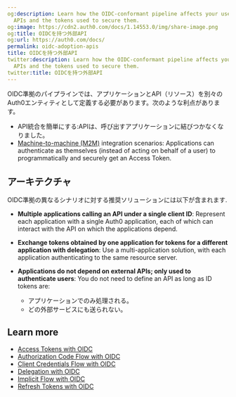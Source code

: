 ```yaml
---
og:description: Learn how the OIDC-conformant pipeline affects your use of external
  APIs and the tokens used to secure them.
og:image: https://cdn2.auth0.com/docs/1.14553.0/img/share-image.png
og:title: OIDCを持つ外部API
og:url: https://auth0.com/docs/
permalink: oidc-adoption-apis
title: OIDCを持つ外部API
twitter:description: Learn how the OIDC-conformant pipeline affects your use of external
  APIs and the tokens used to secure them.
twitter:title: OIDCを持つ外部API
---
```


OIDC準拠のパイプラインでは、アプリケーションとAPI（リソース）を別々のAuth0エンティティとして定義する必要があります。次のような利点があります。

* API統合を簡単にする:APIは、呼び出すアプリケーションに結びつかなくなりました。
* [Machine-to-machine (M2M)](/docs/get-started/authentication-and-authorization-flow/client-credentials-flow) integration scenarios: Applications can authenticate as themselves (instead of acting on behalf of a user) to programmatically and securely get an <Tooltip tip="Access Token: Authorization credential, in the form of an opaque string or JWT, used to access an API." cta="View Glossary" href="/docs/glossary?term=Access+Token">Access Token</Tooltip>.

## アーキテクチャ

OIDC準拠の異なるシナリオに対する推奨ソリューションには以下が含まれます.

* **Multiple applications calling an API under a single <Tooltip tip="Client ID: Identification value given to your registered resource from Auth0." cta="View Glossary" href="/docs/glossary?term=client+ID">client ID</Tooltip>**: Represent each application with a single Auth0 application, each of which can interact with the API on which the applications depend.
* **Exchange tokens obtained by one application for tokens for a different application with delegation**: Use a multi-application solution, with each application authenticating to the same <Tooltip tip="Resource Server: Server hosting protected resources. Resource servers accept and respond to protected resource requests." cta="View Glossary" href="/docs/glossary?term=resource+server">resource server</Tooltip>.
* **Applications do not depend on external APIs; only used to authenticate users**: You do not need to define an API as long as <Tooltip tip="ID Token: Credential meant for the client itself, rather than for accessing a resource." cta="View Glossary" href="/docs/glossary?term=ID+tokens">ID tokens</Tooltip> are:

  + アプリケーションでのみ処理される。
  + どの外部サービスにも送られない。

## Learn more

* [Access Tokens with OIDC](/docs/authenticate/login/oidc-conformant-authentication/oidc-adoption-access-tokens)
* [Authorization Code Flow with OIDC](/docs/authenticate/login/oidc-conformant-authentication/oidc-adoption-auth-code-flow)
* [Client Credentials Flow with OIDC](/docs/authenticate/login/oidc-conformant-authentication/oidc-adoption-client-credentials-flow)
* [Delegation with OIDC](/docs/authenticate/login/oidc-conformant-authentication/oidc-adoption-delegation)
* [Implicit Flow with OIDC](/docs/authenticate/login/oidc-conformant-authentication/oidc-adoption-implicit-flow)
* [Refresh Tokens with OIDC](/docs/authenticate/login/oidc-conformant-authentication/oidc-adoption-refresh-tokens)